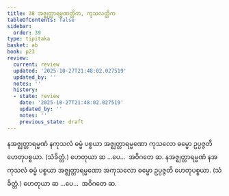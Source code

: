 ```yaml
---
title: 38 အဇ္ဈတ္တာရမ္မဏတ္တိက, ကုသလတ္တိက
tableOfContents: false
sidebar:
  order: 39
type: tipitaka
basket: ab
book: p23
review:
  current: review
  updated: '2025-10-27T21:48:02.027519'
  updated_by: ''
  notes: ''
  history:
  - state: review
    date: '2025-10-27T21:48:02.027519'
    updated_by: ''
    notes: ''
    previous_state: draft
---
```



<ReviewStatus review={frontmatter.review} showDetails={true} />

<HypothesisAnnotation frontmatter={frontmatter} />

<DynamicBreadcrumb />

<Division number="47" book="p23" e="ch" v="40" p="417">

<Paragraph number="149" book="p23">
နအဇ္ဈတ္တာရမ္မဏံ နကုသလံ ဓမ္မံ ပစ္စယာ အဇ္ဈတ္တာရမ္မဏော ကုသလော ဓမ္မော ဥပ္ပဇ္ဇတိ ဟေတုပစ္စယာ. (သံခိတ္တံ.) ဟေတုယာ ဆ …ပေ…  အဝိဂတေ ဆ.
</Paragraph>

<Paragraph number="150" book="p23">
နအဇ္ဈတ္တာရမ္မဏံ နအကုသလံ ဓမ္မံ ပစ္စယာ အဇ္ဈတ္တာရမ္မဏော အကုသလော ဓမ္မော ဥပ္ပဇ္ဇတိ ဟေတုပစ္စယာ. (သံခိတ္တံ.) ဟေတုယာ ဆ …ပေ…  အဝိဂတေ ဆ.
</Paragraph>
</Division>
